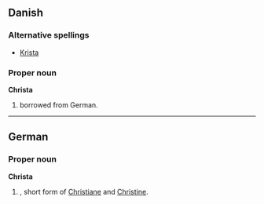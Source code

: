 ==Danish==

===Alternative spellings===
*[[Krista]]

===Proper noun===
'''Christa'''

# {{given name|female||da:}} borrowed from German.

----

==German==

===Proper noun===
'''Christa'''

# {{given name|female||de:}}, short form of [[Christiane]] and [[Christine]].